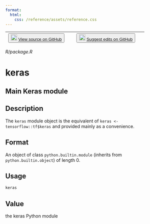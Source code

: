 ```yaml
---
format:
  html:
    css: /reference/assets/reference.css
---
```


| <button class="button"> ![](/reference/assets/GitHub-Mark-32px.png){width="20"} [View source on GitHub](https://github.com/rstudio/keras//blob/main/R/package.R) </button> | <button class="button"> ![](/reference/assets/GitHub-Mark-32px.png){width="20"} [Suggest edits on GitHub](https://github.com/rstudio/keras//edit/main/R/package.R) </button> |
|:------------------------------:|:--------------------------------------:|

*R/package.R*

# keras

## Main Keras module

## Description
The `keras` module object is the equivalent of `keras <- tensorflow::tf$keras` and provided mainly as a convenience. 

## Format
An object of class `python.builtin.module` (inherits from `python.builtin.object`) of length 0. 

## Usage
```r
keras 
```




## Value
the keras Python module 




